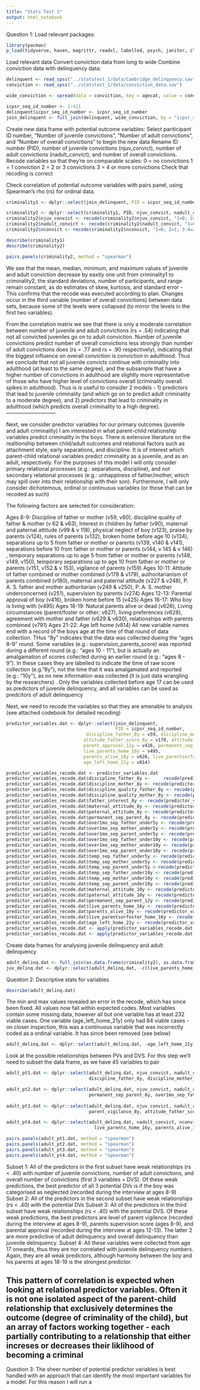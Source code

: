 ```yaml
---
title: "Stats Test 1"
output: html_notebook
---
```

Question 1:
Load relevant packages:
```r
library(pacman)
p_load(tidyverse, haven, magrittr, readxl, labelled, psych, janitor, class, caret, vcd, e1071, readr, stringr, knitr, kableExtra, broom, boot, gmodels, glmnet, MASS, leaps, Metrics, ISLR, randomForest, tree, gbm, car)
```

Load relevant data
Convert conviction data from long to wide
Combine conviction data with delinquency data:
```r
delinquent <- read_spss("../statstest_1/data/Cambridge_delinquency.sav")
conviction <- read_spss("../statstest_1/data/conviction_data.sav")

wide_conviction <- spread(data = conviction, key = agecat, value = convicted)

icpsr_seq_id_number <- 1:411
delinquent$icpsr_seq_id_number <- icpsr_seq_id_number
join_delinquent <- full_join(delinquent, wide_conviction, by = "icpsr_seq_id_number")
```
Create new data frame with potential outcome variables:
Select pariticipant ID number, "Number of juvenile convictions", "Number of adult convictions", and "Number of overall convictions" to begin the new data 
Rename ID number (PID), number of juvenile convictions (njuv_convict), number of adult convictions (nadult_convict), and number of overall convictions.
Recode variables so that they're on comparable scales:
0 = no convictions
1 = 1 conviction
2 = 2 or 3 convictions
3 = 4 or more convictions
Check that recoding is correct

Check correlation of potential outcome variables with pairs panel, using Spearman's rho (rs) for ordinal data.
```r
criminality1 <- dplyr::select(join_delinquent, PID = icpsr_seq_id_number, njuv_convict = v28, nadult_convict = v29, nconvict = v30)

criminality2 <- dplyr::select(criminality1, PID, njuv_convict, nadult_convict, nconvict)
criminality2$njuv_convict <- recode(criminality2$njuv_convict, "1=0; 2=1; 3=2; 4=3")
criminality2$nadult_convict <- recode(criminality2$nadult_convict, "1=0; 2=1; 3=2; 4=3")
criminality2$nconvict <- recode(criminality2$nconvict, "1=0; 2=1; 3:4=2; 5:6=3")

describe(criminality1)
describe(criminality2)

pairs.panels(criminality2, method = "spearman")
```
We see that the mean, median, minimum, and maximum values of juvenile and adult conviction decrease by eaxtly one unit from criminality1 to criminality2, the standard deviations, number of participants, and range remain constant, as do estimates of skew, kurtosis, and standard error - This confirms that the recode was executed according to plan. Changes occur in the third variable (number of overall convictions) between data sets, because some of the levels were collapsed (to mirror the levels in the first two variables).

From the correlation matrix we see that there is only a moderate correlation between number of juvenile and adult convictions (rs = .54) indicating that not all convicted juveniles go on to adult conviction. Number of juvenile convictions predict number of overall convictions less strongly than number of adult convictions does (rs = .77 and rs = .90 respectively), indicating that the biggest influence on overall conviction is conviction in adulthood. Thus we conclude that not all juvenile convicts continue with criminality into adulthood (at least to the same degree), and the subsample that have a higher number of convictions in adulthood are slightly more representative of those who have higher level of convictions overall (criminality overall spikes in adulthood).
Thus is is useful to consider 2 models - 1) predictors that lead to juvenile criminality (and which go on to predict adult criminality to a moderate degree), and 2) predictors that lead to criminality in adulthood (which predicts overall criminality to a high degree).
-----------------------------

Next, we consider predictor variables for our primary outcomes (juvenile and adult criminality)
I am interested in what parent-child relationship variables predict criminality in the boys. There is extensive literature on the realtionship between child/adult outcomes and relational factors such as attachment style, early separations, and discipline. It is of interest which parent-child relational variables predict criminality as a juvenile, and as an adult, respectively. For the purposes of this model I will only consider primary relational processes (e.g.: separations, discipline), and not secondary relational processes (e.g.: unhappiness of father/mother, which may spill over into their relationship with their son). Furthermore, I will only consider dichotemous, ordinal or continuous variables (or those that can be recoded as such)

The following factors are selected for consideration:

Ages 8-9: Discipline of father or mother (v59, v60), discipline quality of father & mother (v 62 & v63), Interest in children by father (v90), maternal and paternal attitude (v99 & v 118), physical neglect of boy (v123), praise by parents (v124), rules of parents (v132), broken home before age 10 (v134), separations up to 5 from father or mother or parents (v139, v140 & v141), separations before 10 from father or mother or parents (v144, v 145 & v 146) , temporary separations up to age 5 from father or mother or parents (v148, v149, v150), temporary separations up to age 10 from father or mother or parents (v151, v152 & v 153), vigilance of parents (v159)
Ages 10-11: Attitude of father combined or mother combined (v178 & v179), authoritarianism of parents combined (v180), maternal and paternal attitude (v227 & v248),  P. A. S. father and mother authoritarian (v249 & v250), P. A. S. mother underconcerned (v251), supervision by parents (v274)
Ages 12-13: Parental approval of boy (v416), broken home before 15 (v425)
Ages 16-17: Who boy is living with (v495)
Ages 18-19: Natural parents alive or dead (v626), Living circumstances (parent/foster or other; v627), living preferences (v628), agreement with mother and father (v629 & v630), relationships with parents combined (v791)
Ages 21-22: Age left home (v814)
All new variable names end with a record of the boys age at the time of that round of data collection. THus "8y" indicates that the data was collected dueing the "ages 8-9" round. Some variables (e.g.: supervision_parents_score) was reported during a different round (e.g.: "ages 10 - 11"), but is actually an amalgamation of scores collected during an earlier round (e.g.: "ages 8 - 9"). In these cases they are labelled to indicate the time of raw score collection (e.g."8y"), not the time that it was amalgamated and reported (e.g.: "10y"), as no new information was collected (it is just data wrangling by the researchers) .
Only the variables collected before age 17 can be used as predictors of juvenile delinquency, and all variables can be used as predcitors of adult delinquency

Next, we need to recode the variables so that they are amenable to analysis (see attached codebook for detailed recoding)
```r
predictor_variables.dat <- dplyr::select(join_delinquent, 
                                         PID = icpsr_seq_id_number,
                              discipline_father_8y = v59, discipline_mother_8y = v60, discipline_quality_father_8y = v62, discipline_quality_mother_8y = v63,           father_interest_8y = v90, maternal_attitude_8y = v99, paternal_attitude_8y = v118,              neglected_8y = v123, parent_praise_8y = v124, parent_rules_8y = v132, permanent_sep_parent_8y = v134, over1mo_sep_father_under5y = v139, over1mo_sep_mother_under5y = v140, over1mo_sep_parent_under5y = v141, over1mo_sep_father_under10y = v144, over1mo_sep_mother_under10y = v145, over1mo_sep_parent_under10y = v146, temp_sep_father_under5y = v148, temp_sep_mother_under5y = v149, temp_sep_parent_under5y = v150, temp_sep_father_under10y = v151, temp_sep_mother_under10y = v152, temp_sep_parent_under10y = v153, parent_vigilance_8y = v159,
                             attitude_father_score_8y = v178, attitude_mother_score_8y = v179, pas_authoritarianism_parents_10y = v180, maternal_attitude_10y = v227, paternal_attitude_10y = v248, pas_authoritarianism_father_10y = v249, pas_authoritarianism_mother_10y = v250,pas_underconcerned_mother_10y = v251, supervision_parents_score_8y = v274,
                             parent_approval_12y = v416, permanent_sep_parent_12y = v425,
                             live_parents_home_16y = v495,
                             parents_alive_18y = v626, live_parentsorfoster_home_16y = v627, want_live_parents_home_18y = v628, agreement_mother_18y = v629, agreement_father_18y = v630, harmony_parents_score_18y = v791,
                             age_left_home_21y = v814)

predictor_variables_recode.dat <- predictor_variables.dat
predictor_variables_recode.dat$discipline_father_8y <-     recode(predictor_variables_recode.dat$discipline_father_8y, "2=3; 3=2; 4=2; 5=3")
predictor_variables_recode.dat$discipline_mother_8y <- recode(predictor_variables_recode.dat$discipline_mother_8y, "2=3; 3=2; 4=2; 5=3")
predictor_variables_recode.dat$discipline_quality_father_8y <- recode(predictor_variables_recode.dat$discipline_quality_father_8y, "4=2")
predictor_variables_recode.dat$discipline_quality_mother_8y <- recode(predictor_variables_recode.dat$discipline_quality_mother_8y, "4=2")
predictor_variables_recode.dat$father_interest_8y <- recode(predictor_variables_recode.dat$father_interest_8y, "3=NA")
predictor_variables_recode.dat$maternal_attitude_8y <- recode(predictor_variables_recode.dat$maternal_attitude_8y, "3=2; 4:6=3")
predictor_variables_recode.dat$paternal_attitude_8y <- recode(predictor_variables_recode.dat$paternal_attitude_8y, "4=2")
predictor_variables_recode.dat$permanent_sep_parent_8y <- recode(predictor_variables_recode.dat$permanent_sep_parent_8y, "3=2")
predictor_variables_recode.dat$over1mo_sep_father_under5y <- recode(predictor_variables_recode.dat$over1mo_sep_father_under5y, "3=2")
predictor_variables_recode.dat$over1mo_sep_mother_under5y <- recode(predictor_variables_recode.dat$over1mo_sep_mother_under5y, "3=2")
predictor_variables_recode.dat$over1mo_sep_parent_under5y <- recode(predictor_variables_recode.dat$over1mo_sep_parent_under5y, "3=2")
predictor_variables_recode.dat$over1mo_sep_father_under10y <- recode(predictor_variables_recode.dat$over1mo_sep_father_under10y, "3=2")
predictor_variables_recode.dat$over1mo_sep_mother_under10y <- recode(predictor_variables_recode.dat$over1mo_sep_mother_under10y, "3=2")
predictor_variables_recode.dat$over1mo_sep_parent_under10y <- recode(predictor_variables_recode.dat$over1mo_sep_parent_under10y, "3=2")
predictor_variables_recode.dat$temp_sep_father_under5y <- recode(predictor_variables_recode.dat$temp_sep_father_under5y, "3=2")
predictor_variables_recode.dat$temp_sep_mother_under5y <- recode(predictor_variables_recode.dat$temp_sep_mother_under5y, "3=2")
predictor_variables_recode.dat$temp_sep_parent_under5y <-recode(predictor_variables_recode.dat$temp_sep_parent_under5y, "3=2")
predictor_variables_recode.dat$temp_sep_father_under10y <- recode(predictor_variables_recode.dat$temp_sep_father_under10y, "3=2")
predictor_variables_recode.dat$temp_sep_mother_under10y <- recode(predictor_variables_recode.dat$temp_sep_mother_under10y, "3=2")
predictor_variables_recode.dat$temp_sep_parent_under10y <- recode(predictor_variables_recode.dat$temp_sep_parent_under10y, "3=2")
predictor_variables_recode.dat$maternal_attitude_10y <- recode(predictor_variables_recode.dat$maternal_attitude_10y, "3=2; 4:5=3")
predictor_variables_recode.dat$paternal_attitude_10y <- recode(predictor_variables_recode.dat$paternal_attitude_10y, "4=2")
predictor_variables_recode.dat$permanent_sep_parent_12y <- recode(predictor_variables_recode.dat$permanent_sep_parent_12y, "3=2")
predictor_variables_recode.dat$live_parents_home_16y <- recode(predictor_variables_recode.dat$live_parents_home_16y, "3=2")
predictor_variables_recode.dat$parents_alive_18y <- recode(predictor_variables_recode.dat$parents_alive_18y, "3=2; 4=3")
predictor_variables_recode.dat$live_parentsorfoster_home_16y <- recode(predictor_variables_recode.dat$live_parentsorfoster_home_16y, "2:3=1; 4:6=2")
predictor_variables_recode.dat$age_left_home_21y <- recode(predictor_variables_recode.dat$age_left_home_21y, "000=NA; 106=1; 109=2; 808=3; 999=4")
predictor_variables_recode.dat <- apply(predictor_variables_recode.dat, 2, function(x) {x[x == 0] <- NA; x})
predictor_variables_recode.dat <- apply(predictor_variables_recode.dat, 2, function(x) {x[x == 5 | x == 6 | x==7 | x==8 | x == 9] <- NA; x})
```
Create data frames for analysing juvenile delinquency and adult delinquency
```r
adult_delinq.dat <- full_join(as.data.frame(criminality2), as.data.frame(predictor_variables_recode.dat), by = "PID")
juv_delinq.dat <- dplyr::select(adult_delinq.dat, -c(live_parents_home_16y, parents_alive_18y, live_parentsorfoster_home_16y, want_live_parents_home_18y, agreement_mother_18y, agreement_father_18y, harmony_parents_score_18y, age_left_home_21y))
```
Question 2:
Descriptive stats for variables
```r
describe(adult_delinq.dat)
```
The min and max values revealed an error in the recode, which has since been fixed. All values now fall within expected codes. Most variables contain some missing data, however all but one variable has at least 232 viable cases. One variable (age_left_home_21y) only had 84 viable cases - on closer inspection, this was a continuous variable that was incorrectly coded as a ordinal variable. It has since been removed (see below)
```r
adult_delinq.dat <- dplyr::select(adult_delinq.dat, -age_left_home_21y)
```
Look at the possible relationships between PVs and DVS. For this step we'll need to subset the data frame, as we have 45 variables to pair
```r
adult_pt1.dat <- dplyr::select(adult_delinq.dat, njuv_convict, nadult_convict, nconvict,
                               discipline_father_8y, discipline_mother_8y, discipline_quality_father_8y, discipline_quality_mother_8y, father_interest_8y, maternal_attitude_8y, paternal_attitude_8y, neglected_8y, parent_praise_8y, parent_rules_8y)

adult_pt2.dat <- dplyr::select(adult_delinq.dat, njuv_convict, nadult_convict, nconvict,
                               permanent_sep_parent_8y, over1mo_sep_father_under5y, over1mo_sep_mother_under5y, over1mo_sep_parent_under5y, over1mo_sep_father_under10y, over1mo_sep_mother_under10y, over1mo_sep_parent_under10y, temp_sep_father_under5y, temp_sep_mother_under5y, temp_sep_parent_under5y, temp_sep_father_under10y, temp_sep_mother_under10y, temp_sep_parent_under10y)
                               
adult_pt3.dat <- dplyr::select(adult_delinq.dat, njuv_convict, nadult_convict, nconvict,
                               parent_vigilance_8y, attitude_father_score_8y, attitude_mother_score_8y, pas_authoritarianism_parents_10y, maternal_attitude_10y, paternal_attitude_10y, pas_authoritarianism_father_10y, pas_authoritarianism_mother_10y, pas_underconcerned_mother_10y, supervision_parents_score_8y, parent_approval_12y, permanent_sep_parent_12y)

adult_pt4.dat <- dplyr::select(adult_delinq.dat, nadult_convict, nconvict,
                                 live_parents_home_16y, parents_alive_18y, live_parentsorfoster_home_16y, want_live_parents_home_18y, agreement_mother_18y, agreement_father_18y, harmony_parents_score_18y)

pairs.panels(adult_pt1.dat, method = "spearman")
pairs.panels(adult_pt2.dat, method = "spearman")
pairs.panels(adult_pt3.dat, method = "spearman")
pairs.panels(adult_pt4.dat, method = "spearman")
```
Subset 1: All of the predictors in the first subset have weak relationships (rs < .40) with number of juvenile convictions, number of adult convictions, and overall number of convictions (first 3 variables = DVS). Of these weak predictions, the best predictor of all 3 potential DVs is if the boy was categorised as neglected (recorded during the interview at ages 8-9)
Subset 2: All of the predictors in the second subset have weak relationships (rs < .40) with the potential DVs
Subset 3: All of the predictors in the third subset have weak relationships (rs < .40) with the potential DVS. Of these weak predictions, the best predictors are level of parent vigilence (recorded during the interview at ages 8-9), parents supervision score (ages 8-9), and parental approval (recorded during the interview at ages 12-13). The latter 2 are more predictive of adult delinquency and overall delinquency than juvenile delinquency.
Subset 4: All these variables were collected from age 17 onwards, thus they are nor correlated with juvenile delinquency numbers. Again, they are all weak predictors, although harmony between the boy and his parents at ages 18-19 is the strongest predictor.

This pattern of correlation is expected when looking at relational predictor variables. Often it is not one isolated aspect of the parent-child relationship that exclusively determines the outcome (degree of criminality of the child), but an array of factors working together - each partially contributing to a relationship that either increses or decreases their liklihood of becoming a criminal
--------------------------------------------------------------------------------------------
Question 3:
The sheer number of potential predictor variables is best handled with an approach that can identify the most important variables for a model. For this reason I will run a 

